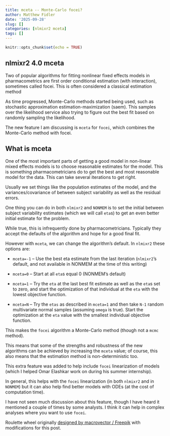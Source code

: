 ```yaml
---
title: mceta -- Monte-Carlo focei?
author: Matthew Fidler
date: '2025-09-28'
slug: []
categories: [nlmixr2 mceta]
tags: []
---
```


```r
knitr::opts_chunk$set(echo = TRUE)
```
## nlmixr2 4.0 mceta

Two of popular algorithms for fitting nonlinear fixed effects models
in pharmacometrics are first order conditional estimation (with
interaction), sometimes called focei.  This is often considered a
classical estimation method

As time progressed, Monte-Carlo methods started being used, such as
stochastic approximation estimation-maximization (saem). This samples
over the likelihood service also trying to figure out the best fit
based on randomly sampling the likelihood.

The new feature I am discussing is `mceta` for `focei`, which combines
the Monte-Carlo method with focei.

## What is mceta

One of the most important parts of getting a good model in non-linear
mixed effects models is to choose reasonable estimates for the
model. This is something pharmacometricians do to get the best and
most reasonable model for the data.  This can take several iterations
to get right.

Usually we set things like the population estimates of the model, and
the variances/covariance of between subject variability as well as the
residual errors.

One thing you can do in both `nlmixr2` and `NONMEM` is to set the
initial between subject variability estimates (which we will call
`eta`s) to get an even better initial estimate for the problem.

While true, this is infrequently done by pharmacometricians.
Typically they accept the defaults of the algorithm and hope for a
good final fit.

However with `mceta`, we can change the algorithm's default.  In
`nlmixr2` these options are:

- `mceta=-1` -- Use the best eta estimate from the last iteration
  (`nlmixr2`'s default, and not available in NONMEM at the time of
  this writing)

- `mceta=0` -- Start at all `eta`s equal 0 (NONMEM's default)

- `mceta=1` -- Try the `eta` at the last best fit estimate as well as
  the `eta`s set to zero, and start the optimization of that
  individual at the `eta` with the lowest objective function.

- `mceta=N` -- Try the `etas` as described in `mceta=1` and then take
  `N-1` random multivariate normal samples (assuming `omega` is
  true). Start the optimization at the `eta` value with the smallest
  individual objective function.

This makes the `focei` algorithm a Monte-Carlo method (though not a
`mcmc` method).

This means that some of the strengths and robustness of the new
algorithms can be achieved by increasing the `mceta` value; of course,
this also means that the estimation method is non-deterministic too.

This extra feature was added to help include `focei` linearization of
models (which I helped Omar Elashkar work on during his summer
internship).

In general, this helps with the `focei` linearization (in both `nlmixr2`
and in `NONMEM`) but it can also help find better models with ODEs (at
the cost of computation time).

I have not seen much discussion about this feature, though I have
heard it mentioned a couple of times by some analysts.  I think it can
help in complex analyses where you want to use `focei`.

Roulette wheel originally <a href="http://www.freepik.com">designed by
macrovector / Freepik</a> with modifications for this post.

